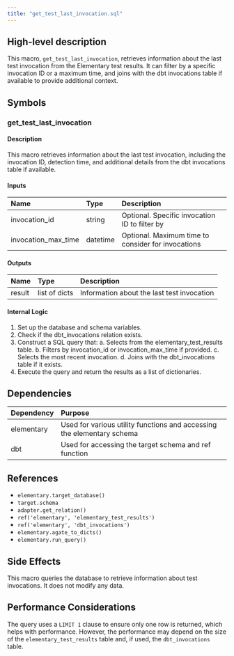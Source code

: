 ```yaml
---
title: "get_test_last_invocation.sql"
---
```


## High-level description
This macro, `get_test_last_invocation`, retrieves information about the last test invocation from the Elementary test results. It can filter by a specific invocation ID or a maximum time, and joins with the dbt invocations table if available to provide additional context.

## Symbols

### get_test_last_invocation
#### Description
This macro retrieves information about the last test invocation, including the invocation ID, detection time, and additional details from the dbt invocations table if available.

#### Inputs
| Name | Type | Description |
|:-----|:-----|:------------|
| invocation_id | string | Optional. Specific invocation ID to filter by |
| invocation_max_time | datetime | Optional. Maximum time to consider for invocations |

#### Outputs
| Name | Type | Description |
|:-----|:-----|:------------|
| result | list of dicts | Information about the last test invocation |

#### Internal Logic
1. Set up the database and schema variables.
2. Check if the dbt_invocations relation exists.
3. Construct a SQL query that:
   a. Selects from the elementary_test_results table.
   b. Filters by invocation_id or invocation_max_time if provided.
   c. Selects the most recent invocation.
   d. Joins with the dbt_invocations table if it exists.
4. Execute the query and return the results as a list of dictionaries.

## Dependencies
| Dependency | Purpose |
|:-----------|:--------|
| elementary | Used for various utility functions and accessing the elementary schema |
| dbt | Used for accessing the target schema and ref function |

## References
- `elementary.target_database()`
- `target.schema`
- `adapter.get_relation()`
- `ref('elementary', 'elementary_test_results')`
- `ref('elementary', 'dbt_invocations')`
- `elementary.agate_to_dicts()`
- `elementary.run_query()`

## Side Effects
This macro queries the database to retrieve information about test invocations. It does not modify any data.

## Performance Considerations
The query uses a `LIMIT 1` clause to ensure only one row is returned, which helps with performance. However, the performance may depend on the size of the `elementary_test_results` table and, if used, the `dbt_invocations` table.